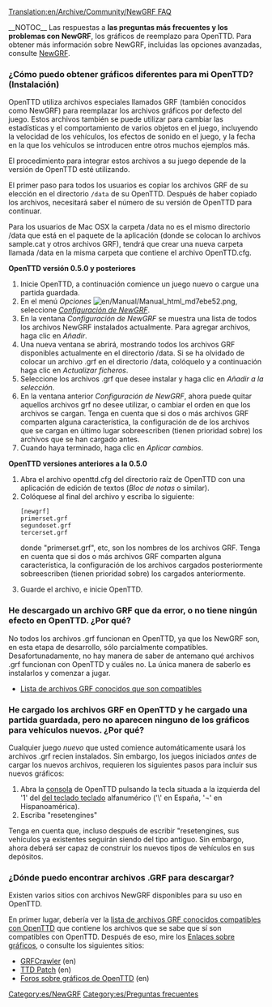 [[Translation:en/Archive/Community/NewGRF FAQ]]


__NOTOC__
Las respuestas a '''las preguntas más frecuentes y los problemas con NewGRF''', los gráficos de reemplazo para OpenTTD. Para obtener más información sobre NewGRF, incluidas las opciones avanzadas, consulte [[es/Manual/NewGRF|NewGRF]].

===¿Cómo puedo obtener gráficos diferentes para mi OpenTTD? (Instalación)===
OpenTTD utiliza archivos especiales llamados GRF (también conocidos como NewGRF) para reemplazar los archivos gráficos por defecto del juego. Estos archivos también se puede utilizar para cambiar las estadísticas y el comportamiento de varios objetos en el juego, incluyendo la velocidad de los vehículos, los efectos de sonido en el juego, y la fecha en la que los vehículos se introducen entre otros muchos ejemplos más.

El procedimiento para integrar estos archivos a su juego depende de la versión de OpenTTD esté utilizando.

El primer paso para todos los usuarios es copiar los archivos GRF de su elección en el directorio <code>/data</code> de su OpenTTD. Después de haber copiado los archivos, necesitará saber el número de su versión de OpenTTD para continuar.

Para los usuarios de Mac OSX la carpeta /data no es el mismo directorio /data que está en el paquete de la aplicación (donde se colocan lo archivos sample.cat y otros archivos GRF), tendrá que crear una nueva carpeta llamada /data en la misma carpeta que contiene el archivo OpenTTD.cfg.

'''OpenTTD versión 0.5.0 y posteriores'''
# Inicie OpenTTD, a continuación comience un juego nuevo o cargue una partida guardada.
# En el menú ''Opciones'' [[File:en/Manual/Manual html md7ebe52.png]], seleccione ''[[es/Manual/NewGRF#activar-archivos-newgrf|Configuración de NewGRF]]''.
# En la ventana ''Configuración de NewGRF'' se muestra una lista de todos los archivos NewGRF instalados actualmente. Para agregar archivos, haga clic en ''Añadir''.
# Una nueva ventana se abrirá, mostrando todos los archivos GRF disponibles actualmente en el directorio /data. Si se ha olvidado de colocar un archivo .grf en el directorio /data, colóquelo y a continuación haga clic en ''Actualizar ficheros''.
# Seleccione los archivos .grf que desee instalar y haga clic en ''Añadir a la selección''.
# En la ventana anterior ''Configuración de NewGRF'', ahora puede quitar aquellos archivos grf no desee utilizar, o cambiar el orden en que los archivos se cargan. Tenga en cuenta que si dos o más archivos GRF comparten alguna característica, la configuración de de los archivos que se cargan en último lugar sobreescriben (tienen prioridad sobre) los archivos que se han cargado antes.
# Cuando haya terminado, haga clic en ''Aplicar cambios''.

'''OpenTTD versiones anteriores a la 0.5.0'''
<ol>
<li>Abra el archivo openttd.cfg del directorio raíz de OpenTTD con una aplicación de edición de textos (''Bloc de notas'' o similar).
<li>Colóquese al final del archivo y escriba lo siguiente:<pre>
[newgrf]
primerset.grf
segundoset.grf
tercerset.grf
</pre>donde "primerset.grf", etc, son los nombres de los archivos GRF. Tenga en cuenta que si dos o más archivos GRF comparten alguna característica, la configuración de los archivos cargados posteriormente sobreescriben (tienen prioridad sobre) los cargados anteriormente.
<li>Guarde el archivo, e inicie OpenTTD.
</ol>

===He descargado un archivo GRF que da error, o no tiene ningún efecto en OpenTTD. ¿Por qué?===
No todos los archivos .grf funcionan en OpenTTD, ya que los NewGRF son, en esta etapa de desarrollo, sólo parcialmente compatibles. Desafortunadamente, no hay manera de saber de antemano qué archivos .grf funcionan con OpenTTD y cuáles no. La única manera de saberlo es instalarlos y comenzar a jugar.
* [[es/Community/NewGRF/Main Page|Lista de archivos GRF conocidos que son compatibles]]

===He cargado los archivos GRF en OpenTTD y he cargado una partida guardada, pero no aparecen ninguno de los gráficos para vehículos nuevos. ¿Por qué?===
Cualquier juego ''nuevo'' que usted comience automáticamente usará los archivos .grf recien instalados.  Sin embargo, los juegos iniciados ''antes'' de cargar los nuevos archivos, requieren los siguientes pasos para incluir sus nuevos gráficos:
# Abra la [[es/Manual/Consola|consola]] de OpenTTD pulsando la tecla situada a la izquierda del '1' del [https://www.wikipedia.org/wiki/es:Distribución del teclado teclado] alfanumérico ('\' en España, '¬' en Hispanoamérica).
# Escriba "resetengines"

Tenga en cuenta que, incluso después de escribir "resetengines, sus vehículos ya existentes seguirán siendo del tipo antiguo. Sin embargo, ahora deberá ser capaz de construir los nuevos tipos de vehículos en sus depósitos.

===¿Dónde puedo encontrar archivos .GRF para descargar?===
Existen varios sitios con archivos NewGRF disponibles para su uso en OpenTTD.

En primer lugar, debería ver la [[es/Community/NewGRF/Main Page|lista de archivos GRF conocidos compatibles con OpenTTD]] que contiene los archivos que se sabe que sí son compatibles con OpenTTD. Después de eso, mire los [[es/Archive/Lists/Enlaces#enlaces-sobre-graficos|Enlaces sobre gráficos]], o consulte los siguientes sitios:
* [http://grfcrawler.tt-forums.net/ GRFCrawler] (en)
* [http://www.ttdpatch.net/newgrf.html TTD Patch] (en)
* [http://www.tt-forums.net/viewforum.php?f=36 Foros sobre gráficos de OpenTTD] (en)




[[Category:es/NewGRF]]
[[Category:es/Preguntas frecuentes]]
